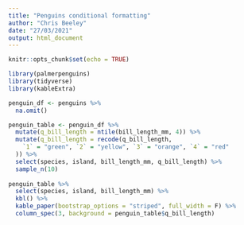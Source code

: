 ```yaml
---
title: "Penguins conditional formatting"
author: "Chris Beeley"
date: "27/03/2021"
output: html_document
---
```


```r
knitr::opts_chunk$set(echo = TRUE)
```

```r

library(palmerpenguins)
library(tidyverse)
library(kableExtra)

penguin_df <- penguins %>% 
  na.omit()

penguin_table <- penguin_df %>% 
  mutate(q_bill_length = ntile(bill_length_mm, 4)) %>% 
  mutate(q_bill_length = recode(q_bill_length,
    `1` = "green", `2` = "yellow", `3` = "orange", `4` = "red"
  )) %>% 
  select(species, island, bill_length_mm, q_bill_length) %>% 
  sample_n(10)
  
penguin_table %>%
  select(species, island, bill_length_mm) %>% 
  kbl() %>%
  kable_paper(bootstrap_options = "striped", full_width = F) %>% 
  column_spec(3, background = penguin_table$q_bill_length)

```

